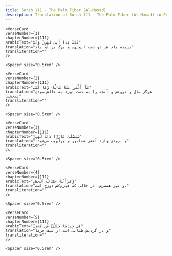 ```yaml
---
title: Surah 111 - The Palm Fiber (Al-Masad)  
description: Translation of Surah 111 - The Palm Fiber (Al-Masad) in Persian
---
```







    <VerseCard 
    verseNumber={1}
    chapterNumber={111}
    arabicText="تَبَّتْ يَدَآ أَبِى لَهَبٍۢ وَتَبَّ"
    translation="بریده باد هر دو دست ابولهب و مرگ بر او باد"
    transliteration=""
    />

    <Spacer size="0.5rem" />
                
    <VerseCard 
    verseNumber={2}
    chapterNumber={111}
    arabicText="مَآ أَغْنَىٰ عَنْهُ مَالُهُۥ وَمَا كَسَبَ"
    translation="هرگز مال و ثروتش و آنچه را به دست آورد به حالش سودی نبخشید"
    transliteration=""
    />

    <Spacer size="0.5rem" />
                
    <VerseCard 
    verseNumber={3}
    chapterNumber={111}
    arabicText="سَيَصْلَىٰ نَارًۭا ذَاتَ لَهَبٍۢ"
    translation="و بزودی وارد آتشی شعله‌ور و پرلهیب می‌شود؛"
    transliteration=""
    />

    <Spacer size="0.5rem" />
                
    <VerseCard 
    verseNumber={4}
    chapterNumber={111}
    arabicText="وَٱمْرَأَتُهُۥ حَمَّالَةَ ٱلْحَطَبِ"
    translation="و نیز همسرش، در حالی که هیزم‌کش دوزخ است،"
    transliteration=""
    />

    <Spacer size="0.5rem" />
                
    <VerseCard 
    verseNumber={5}
    chapterNumber={111}
    arabicText="فِى جِيدِهَا حَبْلٌۭ مِّن مَّسَدٍۭ"
    translation="و در گردنش طنابی است از لیف خرما"
    transliteration=""
    />

    <Spacer size="0.5rem" />
                